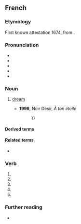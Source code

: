{{also|reve|revé|rêvé|revê}}
==French==

===Etymology===
First known attestation 1674, from {{m|fr|rêver||to dream}}.

===Pronunciation===
* {{fr-IPA}}
* {{audio|fr|Fr-rêve.ogg|Audio (France, Paris)}}
* {{audio|fr|Qc-rêve.ogg|Audio (CAN), popular [ʁaɛ̯v]}}
* {{rhymes|fr|ɛv}}
* {{homophones|fr|rêves}}

===Noun===
{{fr-noun|m}}

# [[dream]]
#:{{syn|fr|songe|q1=literary}}
#* '''1996''', Noir Désir, ''À ton étoile''
#*: {{quote|fr|Tu peux cracher même rire et tu le dois à ton étoile, à Marcos, à la joie, à la beauté des '''rêves''', à la mélancolie, à l'espoir qui nous tient {{...}}}}

====Derived terms====
{{col3|fr
|attrapeur de rêves
|capteur de rêves
|dans tes rêves
|de rêve
|fais de beaux rêves
|même pas en rêve
|rêve américain
|rêve lucide
}}

====Related terms====
* {{l|fr|rêveur}}

===Verb===
{{head|fr|verb form}}

# {{inflection of|fr|rêver||1|s|pres|indc}}
# {{inflection of|fr|rêver||3|s|pres|indc}}
# {{inflection of|fr|rêver||1|s|pres|subj}}
# {{inflection of|fr|rêver||3|s|pres|subj}}
# {{inflection of|fr|rêver||2|s|impr}}

===Further reading===
* {{R:TLFi}}

{{topics|fr|Thinking|Sleep}}